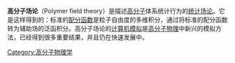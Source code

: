 {{multiple issues|
{{expand|time=2013-04-14T04:19:29+00:00}}
{{unreferenced|time=2013-04-14T04:19:29+00:00}}
}}
'''高分子场论'''（Polymer field theory）是描述[[高分子|高分子]]体系统计行为的[[统计场论|统计场论]]。它是这样得到的：标准的[[配分函数|配分函数]]是粒子自由度的多维积分，通过{{Link-en|Hubbard-Stratonovich 变换|Hubbard-Stratonovich transformation}}将标准的配分函数转为辅助场的泛函积分。高分子场论的[[计算机模拟|计算机模拟]]是[[高分子物理|高分子物理]]中新兴的模拟方法，已经得到很多重要结果，并且仍在快速发展中。

[[Category:高分子物理学|Category:高分子物理学]]